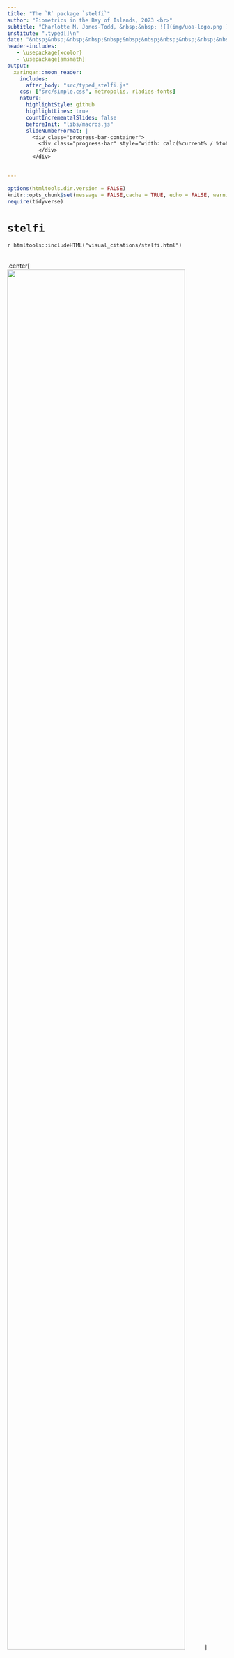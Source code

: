 ```yaml
---
title: "The `R` package `stelfi`"
author: "Biometrics in the Bay of Islands, 2023 <br>"
subtitle: "Charlotte M. Jones-Todd, &nbsp;&nbsp; ![](img/uoa-logo.png ){width=3%} University of Auckland"
institute: ".typed[]\n"
date: "&nbsp;&nbsp;&nbsp;&nbsp;&nbsp;&nbsp;&nbsp;&nbsp;&nbsp;&nbsp;&nbsp;&nbsp;&nbsp;&nbsp;&nbsp;&nbsp;&nbsp;&nbsp;&nbsp;&nbsp;&nbsp;&nbsp;&nbsp;&nbsp;&nbsp;&nbsp;&nbsp;&nbsp;&nbsp;&nbsp;&nbsp;&nbsp;&nbsp;&nbsp;&nbsp;&nbsp;&nbsp;&nbsp;&nbsp;&nbsp;&nbsp;&nbsp;&nbsp;&nbsp;&nbsp;&nbsp;&nbsp;&nbsp;&nbsp;&nbsp;&nbsp;&nbsp;&nbsp;&nbsp;&nbsp;&nbsp;&nbsp;&nbsp;&nbsp;&nbsp;&nbsp;&nbsp;&nbsp;&nbsp;&nbsp;&nbsp;&nbsp;&nbsp;&nbsp;&nbsp;&nbsp;&nbsp;&nbsp;&nbsp;&nbsp;&nbsp;&nbsp;&nbsp;&nbsp;&nbsp;&nbsp;&nbsp;&nbsp;&nbsp;&nbsp;&nbsp;&nbsp;&nbsp;&nbsp;&nbsp;&nbsp;&nbsp;&nbsp;&nbsp;&nbsp;&nbsp;&nbsp;&nbsp;&nbsp;&nbsp;&nbsp;&nbsp;&nbsp;&nbsp;&nbsp;&nbsp;&nbsp;&nbsp;![](img/qr.png){width=30%}"
header-includes:
   - \usepackage{xcolor}
   - \usepackage{amsmath}
output:
  xaringan::moon_reader:
    includes:
      after_body: "src/typed_stelfi.js"
    css: ["src/simple.css", metropolis, rladies-fonts]
    nature:
      highlightStyle: github
      highlightLines: true
      countIncrementalSlides: false
      beforeInit: "libs/macros.js"
      slideNumberFormat: |
        <div class="progress-bar-container">
          <div class="progress-bar" style="width: calc(%current% / %total% * 100%);">
          </div>
        </div>
     

---
```


```r
options(htmltools.dir.version = FALSE)
knitr::opts_chunk$set(message = FALSE,cache = TRUE, echo = FALSE, warning = FALSE, fig.align='center')
require(tidyverse)
```

# `stelfi`


`r htmltools::includeHTML("visual_citations/stelfi.html")`
<br>
<br>

.center[
<img src="img/hawked_fitted.png" width ="90%" />
]


---

# `r fontawesome::fa(name = "list-check")`

<br>
<br>
<br>
<br>



`TMB`: `R` package for fitting latent variable models
  - Calculates first and second order derivatives of the likelihood function by AD (or any objective function written in `C++`)
  - User specifies which function arguments the Laplace approximation should be applied to
  
--

Models in `stelfi` are fitted via maximum likelihood using `TMB` via a range of custom written `C++` templates
  
---

# Spatial LGCP  

<br>
<br>
<br>
<br>


.center[
<img src = "img/rfs_cov.png" width ="90%" />
]
      
---

# Spatial LGCP  

<br>
 
$$\Lambda(\underline{s}) = \text{exp}(\beta_0 + G(\underline{s}) + \epsilon)$$

  - $\beta_0$, intercept
  - $G(\underline{s})$, Gaussian Markov Random Field (GMRF)
  - $\epsilon$, error 

$G(\underline{s})$ has a Matérn covariance defined by $\tau$ and $\kappa$, where  
  - $r=\frac{\sqrt{8}}{\kappa}$ is the range, and 
  - $\sigma=\frac{1}{\sqrt{4\pi\kappa^2\tau^2}}$ standard deviation

--

`fit_lgcp(locs, sf, smesh, parameters)`

 - `locs`, matrix of locations
 - `sf`, an `sf` object of the spatial domain
 - `smesh`, a `INLA::inla.mesh.2d` object
 - `parameters`, vector of parameter starting values

---

# Spatiotemporal LGCP 

<br>
<br>


$$\Lambda(\underline{s}, t) = \text{exp}(\beta_0 + G(\underline{s}, t) + \epsilon)$$
 - $\beta_0$, intercept
 - $G(\underline{s}, t)$, a spatiotemporal GMRF
 - $\epsilon$, error 

--

`fit_lgcp(locs, sf, smesh, tmesh, parameters)`

 - `locs`, matrix of locations
 - `sf`, an `sf` object of the spatial domain
 - `smesh`, a `INLA::inla.mesh.2d` object
 - `tmesh`,  a `INLA::inla.mesh.1d` object
 - `parameters`, vector of parameter starting values


---

# A marked LGCP

<br>


.center[
<img src = "img/marked_slices.png" /img>
]
   


---

# A marked LGCP

<br>
<br>

$$\Lambda_{pp}(s) = \text{exp}(\beta_{pp} + G_{pp}(s) + \epsilon_{pp})$$
$$\Lambda_{m_j}(s) = f^{-1}(\beta_{m_j} + G_{m_j}(s) + \alpha_j\; G_{pp}(s) + \epsilon_{m_j})$$


 - $\alpha_j$ ( $j = 1, ..., n_\text{marks}$ ) are coefficient(s) linking the point process and the mark(s). 

 - $\Lambda_{m_j}(s)$ depends on the assumed distribution of the marks e.g.,
   
   1. If $m_j \sim \text{Normal}(\mu_j(\boldsymbol{s}), \sigma_j)$ then $M_j(\boldsymbol{s}) =  \mu_j(s)$ and $f^{-1} = \text{I()}$,
   2. If $m_j \sim \text{Poisson}(\Lambda_j(\boldsymbol{s}))$ then $M_j(\boldsymbol{s}) =  \Lambda_j(s)$ and $f^{-1} = \text{exp()}$,
   3. If $m_j \sim \text{Binomial}(n_j, p_j(\boldsymbol{s}))$ then $M_j(\boldsymbol{s}) =  p_j(s)$ and $f^{-1} = \text{logit()}$, and
   4. If $m_j \sim \text{Gamma}(\text{shape}_j(\boldsymbol{s}), \text{scale}_j)$ then $M_j(\boldsymbol{s}) =  \text{shape}_j(\boldsymbol{s})$ and $f^{-1} = \text{log()}$.
 
---

# A marked LGCP

<br>
<br>

`fit_mlgcp(locs, marks, sf,  smesh, parameters, methods, fields, covariates)`

  - `marks`, matrix of marks at each location in `locs`
  - `methods`, integer(s) choice of mark distribution(s)
  - `fields`, binary vector, should a mark specific random field be included
  - `covariates`, a matrix of covariates can be set on either the marks, or LGCP, or both.
  
---
# `r fontawesome::fa("question-circle")` 

.footnote[.tiny[First to yell out the correct answer gets my permission to skip the queue @ lunch tomorrow]]

<video width="500" height="20"  controls>
  <source src="img/whoop.mp3" type="video/mp4">
</video>

--

.center[
<img src="img/sasquatch.png" width ="60%" />
]


---

# `r fontawesome::fa("circle-question")` Sasquatch/Bigfoot

.pull-left[
<br>
<br>
![](https://upload.wikimedia.org/wikipedia/en/thumb/9/99/Patterson%E2%80%93Gimlin_film_frame_352.jpg/230px-Patterson%E2%80%93Gimlin_film_frame_352.jpg)]

.pull-right[<img src = https://upload.wikimedia.org/wikipedia/commons/thumb/1/14/Pikes_peak_highway_big_foot.jpg/450px-Pikes_peak_highway_big_foot.jpg width=60%/>]


[![Bigfoot Field Researchers Organization](https://www.bfro.net/images/bionics_v1_1213.jpg)](https://www.bfro.net/)
---



# A marked LGCP example

Setting $m_i = 1$ if the Bigfoot sighting is classified as clear (Class A) and  $m_i = 0$ if the sighting is not (class B). 

<br>
<br>

.center[
<img src="img/bf_marked.jpg" width ="80%" />
]


---

# Probability of a first-hand sighing

<br>
<br>
<br>
<br>

The joint model we fit is


$$\Lambda(\boldsymbol{s}) = \text{exp}(\beta_0 + \beta_1 x_{\text{elev}}(s) +  G(\boldsymbol{s}) + \epsilon)$$
$$\text{logit}(p(\boldsymbol{s}))^{-1} = \beta_{0^m} + \beta_1^m x_{\text{elev}}(s) + G_m(\boldsymbol{s}) +\alpha_{m}\; G(\boldsymbol{s}) + \epsilon_{m}$$

where $m(s) \sim \text{Bernoulli}(p(\boldsymbol{s}))$ and the spatial intensity of all sightings is, as previously, $\Lambda(\boldsymbol{s})$. A spatial covariate, $x_{\text{elev}}(s)$ the elevation in kilometres 


---

# A joint model
 
.pull-left[
<br>
<br>
<br>

 | Parameter | est.    | se   |
 |-----------|---------|------|
 | $\beta_0$ | -0.823  | 0.358 | 
 | $\beta_1$ | 0.114  | 0.251  |
 | $\beta_0^m$ | 0.227  | 0.284 |
 | $\beta_1^m$ | -0.372  | 0.178 |
 | $\alpha_m$ | 0.044  | 0.063 |
]

.pull-right[
<img src="img/bf_joined.png" height ="70%" />
]


---
# Probability of a first-hand sighing


.center[
<img src="img/bf_prob.png" height ="70%" />
]




---

# But, is seeing Bigfoot contagious?

<br>
<br>
<br>

.center[
<img src="img/hawked_fitted.png" width ="90%" />
]

---

# ETAS-type model

<br>
<br>


$$\lambda(t; m(t)) = \mu + \alpha \Sigma_{i:\tau_i<t}m(\tau_i)\text{exp}(-\beta * (t-\tau_i)) $$ 

 - $\mu$, background rate
 - $\alpha$, increase in intensity after an event
 - $\beta$, rate of decay
 - $m(t)$, temporal mark
 - $\Sigma_{i:\tau_i<t} \cdots$, historic dependence 
 
--

`fit_hawkes(times, parameters, marks)`

 - `times`, vector of times
 - `parameters`, starting values of parameters
 - `marks`, (optional) vector of marks
 

---
# So, is seeing Bigfoot contagious?

<br>
<br>

$$\lambda(t) = \mu + \alpha \Sigma_{i:\tau_i<t}\text{exp}(-\beta * (t-\tau_i)) + \epsilon$$
<br>
<br>

 +  $n = 972$ sightings over $\text{T} = 2188$ days

 + $\hat{\mu} \text{T} = 0.12 \times 2188 \sim 263$ baseline sightings

 + Expected number of sightings triggered by any one sighting $\frac{\hat{\alpha}}{\hat{\beta}} = \frac{0.06}{0.09} = \frac{2}{3}$

 + Expected number of descendants per sighting $\frac{\hat{\beta}}{\hat{\beta} - \hat{\alpha}} = \frac{0.09}{0.09 - 0.06} = 3$
 
 + Rate of decay for the self-excitement $\frac{1}{\hat{\beta}} = \frac{1}{0.09} \sim 11$ days

---

# Extension: An inhomogeneous Hawkes process 

<br>
<br>

$$\lambda(t) = \mu(t) + \alpha \Sigma_{i:\tau_i<t}\text{exp}(-\beta * (t-\tau_i)) $$ 

- $\mu(t)$, varying background rate

--

`fit_hawkes_cbf(times, parameters, background, background_integral, background_param)`

 - `background`, user supplied $\mu(t)$
 - `background_integral`, integral of `background`
 - `background_param`, starting values of parameters for $\mu(t)$


---

# Extension: A marked Hawkes process 

<br>
<br>
Conditional intensity for the $j^{th}$ ( $j = 1, ..., N$ )

$$\lambda(t)^{j*} = \mu_j + \Sigma_{k = 1}^N\Sigma_{i:\tau_i<t} \alpha_{jk} e^{(-\beta_j * (t-\tau_i))}$$ 

 - $j, k  \in (1, ..., N)$
 - $\alpha_{jk}$, is the excitement caused by the $k^{th}$ stream on the $j^{th}$
 
--

`fit_mhawkes(times, stream, patameters)`

 - `stream`, character vector specifying the stream ID of each observation in `times`

---

# Everything in the pot: spatiotemporal self-excitment

<br>
<br>

$$\lambda(\boldsymbol{s},t) = \mu +  G(\boldsymbol{s}) + \alpha \Sigma_{i:\tau_i<t}(\text{exp}(-\beta * (t-\tau_i)) K_i(\boldsymbol{s} - \boldsymbol{x}_i, t - \tau_i)) + \epsilon$$

where $\mu$ is the background rate, $\beta$ is the rate of temporal decay, $\alpha$ is the increase in intensity after an event, $\tau_i$ are the event times, and $\boldsymbol{x}_i$ are the event locations $G(\boldsymbol{s})$ is an (optional) Gaussian random field. 

Spatial self-excitement kernel is given by $K_i(\boldsymbol{s} - \boldsymbol{x}_i, t - \tau_i) \sim \text{Normal}(0, \boldsymbol{Q^{-1}})$, can either be time-independent where $\boldsymbol{Q^{-1}} = \begin{bmatrix} \sigma_x^2 & \rho \sigma_x \sigma_y \\ \rho \sigma_x \sigma_y & \sigma_y^2 \end{bmatrix}$ or time-dependent where $\boldsymbol{Q^{-1}} = \begin{bmatrix} \sigma_x^2 & \rho \sigma_x \sigma_y \\ \rho \sigma_x \sigma_y & \sigma_y^2 \end{bmatrix}\times (t_j - t_i)$ for $t_j > t_i$.

---

# Spatiotemporal self-exciting process 

.center[
<img src="img/stelfi.png" width ="70%" />
]


---

# [`r anicon::faa("github", animate="float")` @cmjt](https://github.com/cmjt)

```r
## linux <sudo apt-get install cowsay>
## devtools::install_github('emitanaka/anicon')
```

.pull-left[
.animate__animated.animate__bounceInDown[
```r
system2("cowsay", args = "-f dragon 'Diolch am wrando'", stdout = TRUE)
```
]
]

.pull-right[
.center[
<img src="img/qr.png" width ="40%" />
]
.center[
<img src="https://www.royalsociety.org.nz/assets/Uploads/Marsden-logo-rgb-96dpi.jpg" width ="20%" /> &nbsp;&nbsp;&nbsp;&nbsp;&nbsp;
<img src="https://inro.pdn.ac.lk/assets/images/opportunities/AOARD.png" width ="20%" />
]

]


